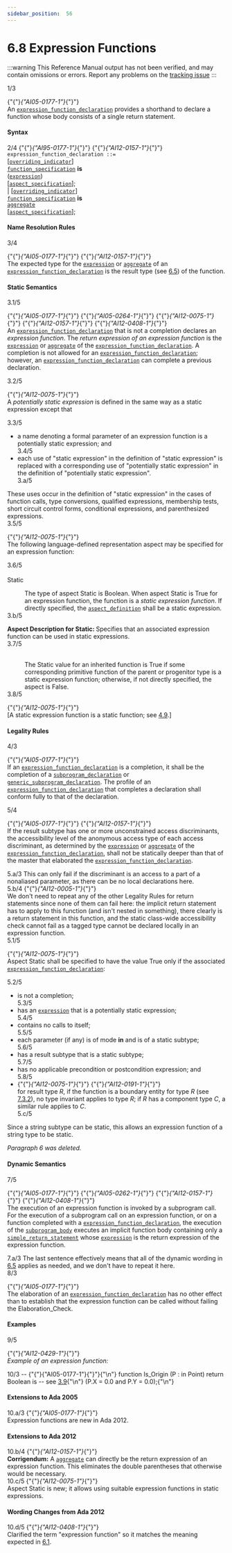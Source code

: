 ```yaml
---
sidebar_position:  56
---
```


# 6.8 Expression Functions

:::warning
This Reference Manual output has not been verified,
and may contain omissions or errors.
Report any problems on the [tracking issue](https://github.com/ada-lang-io/ada-lang-io/issues/20)
:::


<AnnotatedOnly>
<MarginText>
1/3
</MarginText>
</AnnotatedOnly>
<p>{"{"}<em>{"AI05-0177-1"}</em>{"}"} <br />An <code><a href="../AA-6/AA-6.8#S0228">expression_function_declaration</a></code> provides a shorthand to declare a function whose body consists of a single return statement. <br /></p>


#### Syntax

<AnnotatedOnly>
<MarginText>
2/4
</MarginText>
</AnnotatedOnly>

<CodeBlock>
{"{"}<em>{"AI95-0177-1"}</em>{"}"} {"{"}<em>{"AI12-0157-1"}</em>{"}"} <br /><code>expression_function_declaration</code><a id="S0228"></a><code> ::= </code><br />   [<code><a href="../AA-8/AA-8.3#S0234">overriding_indicator</a></code>]<br />   <code><a href="../AA-6/AA-6.1#S0198">function_specification</a></code> <strong>is</strong><br />       (<code><a href="../AA-4/AA-4.4#S0132">expression</a></code>)<br />       [<code><a href="../AA-13/AA-13.1#S0346">aspect_specification</a></code>];<br /> | [<code><a href="../AA-8/AA-8.3#S0234">overriding_indicator</a></code>]<br />   <code><a href="../AA-6/AA-6.1#S0198">function_specification</a></code> <strong>is</strong><br />       <code><a href="../AA-4/AA-4.3#S0106">aggregate</a></code><br />       [<code><a href="../AA-13/AA-13.1#S0346">aspect_specification</a></code>];<br />

</CodeBlock>

#### Name Resolution Rules

<AnnotatedOnly>
<MarginText>
3/4
</MarginText>
</AnnotatedOnly>
<p>{"{"}<em>{"AI05-0177-1"}</em>{"}"} {"{"}<em>{"AI12-0157-1"}</em>{"}"} <br />The expected type for the <code><a href="../AA-4/AA-4.4#S0132">expression</a></code> or <code><a href="../AA-4/AA-4.3#S0106">aggregate</a></code> of an <code><a href="../AA-6/AA-6.8#S0228">expression_function_declaration</a></code> is the result type (see <a href="../AA-6/AA-6.5">6.5</a>) of the function. <br /></p>


#### Static Semantics

<AnnotatedOnly>
<MarginText>
3.1/5
</MarginText>
</AnnotatedOnly>
<p>{"{"}<em>{"AI05-0177-1"}</em>{"}"} {"{"}<em>{"AI05-0264-1"}</em>{"}"} {"{"}<em>{"AI12-0075-1"}</em>{"}"} {"{"}<em>{"AI12-0157-1"}</em>{"}"} {"{"}<em>{"AI12-0408-1"}</em>{"}"} <br />An <code><a href="../AA-6/AA-6.8#S0228">expression_function_declaration</a></code> that is not a completion declares an <em>expression function</em>. The <em>return expression of an expression function</em> is the <code><a href="../AA-4/AA-4.4#S0132">expression</a></code> or <code><a href="../AA-4/AA-4.3#S0106">aggregate</a></code> of the <code><a href="../AA-6/AA-6.8#S0228">expression_function_declaration</a></code>. A completion is not allowed for an <code><a href="../AA-6/AA-6.8#S0228">expression_function_declaration</a></code>; however, an <code><a href="../AA-6/AA-6.8#S0228">expression_function_declaration</a></code> can complete a previous declaration.<br /></p>

<AnnotatedOnly>
<MarginText>
3.2/5
</MarginText>
</AnnotatedOnly>
<p>{"{"}<em>{"AI12-0075-1"}</em>{"}"} <br />A <em>potentially static expression</em> is defined in the same way as a static expression except that<br /></p>

<AnnotatedOnly>
<MarginText>
3.3/5
</MarginText>
</AnnotatedOnly>
<ul>
<li>a name denoting a formal parameter of an expression function is a potentially static expression; and<br /></li>
<AnnotatedOnly>
<MarginText>
3.4/5
</MarginText>
</AnnotatedOnly>
<li>each use of "static expression" in the definition of "static expression" is replaced with a corresponding use of "potentially static expression" in the definition of "potentially static expression". <br /></li>
<AnnotatedOnly>
<MarginText>
3.a/5
</MarginText>
</AnnotatedOnly>
</ul>
<Admonition type="aarm" aarm="discussion" title="Discussion: ">
<strong></strong>These uses occur in the definition of "static expression" in the cases of function calls, type conversions, qualified expressions, membership tests, short circuit control forms, conditional expressions, and parenthesized expressions. <br /></Admonition>

<AnnotatedOnly>
<MarginText>
3.5/5
</MarginText>
</AnnotatedOnly>
<p>{"{"}<em>{"AI12-0075-1"}</em>{"}"} <br />The following language-defined representation aspect may be specified for an expression function:<br /></p>

<AnnotatedOnly>
<MarginText>
3.6/5
</MarginText>
</AnnotatedOnly>
<dt><br/>Static</dt>
<dl>
<dd>The type of aspect Static is Boolean. When aspect Static is True for an expression function, the function is a <em>static expression function</em>. If directly specified, the <code><a href="../AA-13/AA-13.1#S0348">aspect_definition</a></code> shall be a static expression.<br /></dd>
<AnnotatedOnly>
<MarginText>
3.b/5
</MarginText>
</AnnotatedOnly>
</dl>
<Admonition type="aarm" aarm="note" title="Note: ">
<strong>Aspect Description for </strong><strong>Static: </strong>Specifies that an associated expression function can be used in static expressions.<br /></Admonition>

<AnnotatedOnly>
<MarginText>
3.7/5
</MarginText>
</AnnotatedOnly>
<dt><br/></dt>
<dl>
<dd>The Static value for an inherited function is True if some corresponding primitive function of the parent or progenitor type is a static expression function; otherwise, if not directly specified, the aspect is False. <br /></dd>
<AnnotatedOnly>
<MarginText>
3.8/5
</MarginText>
</AnnotatedOnly>
</dl>
<p>{"{"}<em>{"AI12-0075-1"}</em>{"}"} <br />[A static expression function is a static function; see <a href="../AA-4/AA-4.9">4.9</a>.] <br /></p>


#### Legality Rules

<AnnotatedOnly>
<MarginText>
4/3
</MarginText>
</AnnotatedOnly>
<p>{"{"}<em>{"AI05-0177-1"}</em>{"}"} <br />If an <code><a href="../AA-6/AA-6.8#S0228">expression_function_declaration</a></code> is a completion, it shall be the completion of a <code><a href="../AA-6/AA-6.1#S0195">subprogram_declaration</a></code> or <code><a href="../AA-12/AA-12.1#S0311">generic_subprogram_declaration</a></code>. The profile of an <code><a href="../AA-6/AA-6.8#S0228">expression_function_declaration</a></code> that completes a declaration shall conform fully to that of the declaration.<br /></p>

<AnnotatedOnly>
<MarginText>
5/4
</MarginText>
</AnnotatedOnly>
<p>{"{"}<em>{"AI05-0177-1"}</em>{"}"} {"{"}<em>{"AI12-0157-1"}</em>{"}"} <br />If the result subtype has one or more unconstrained access discriminants, the accessibility level of the anonymous access type of each access discriminant, as determined by the <code><a href="../AA-4/AA-4.4#S0132">expression</a></code> or <code><a href="../AA-4/AA-4.3#S0106">aggregate</a></code> of the <code><a href="../AA-6/AA-6.8#S0228">expression_function_declaration</a></code>, shall not be statically deeper than that of the master that elaborated the <code><a href="../AA-6/AA-6.8#S0228">expression_function_declaration</a></code>.<br /></p>

<AnnotatedOnly>
<MarginText>
5.a/3
</MarginText>
</AnnotatedOnly>
<Admonition type="aarm" aarm="ramification" title="Ramification: ">
<strong></strong>This can only fail if the discriminant is an access to a part of a nonaliased parameter, as there can be no local declarations here. <br /></Admonition>

<AnnotatedOnly>
<MarginText>
5.b/4
</MarginText>
</AnnotatedOnly>
<Admonition type="aarm" aarm="discussion" title="Discussion: ">
<strong></strong>{"{"}<em>{"AI12-0005-1"}</em>{"}"} <br />We don't need to repeat any of the other Legality Rules for return statements since none of them can fail here: the implicit return statement has to apply to this function (and isn't nested in something), there clearly is a return statement in this function, and the static class-wide accessibility check cannot fail as a tagged type cannot be declared locally in an expression function. <br /></Admonition>

<AnnotatedOnly>
<MarginText>
5.1/5
</MarginText>
</AnnotatedOnly>
<p>{"{"}<em>{"AI12-0075-1"}</em>{"}"} <br />Aspect Static shall be specified to have the value True only if the associated <code><a href="../AA-6/AA-6.8#S0228">expression_function_declaration</a></code>:<br /></p>

<AnnotatedOnly>
<MarginText>
5.2/5
</MarginText>
</AnnotatedOnly>
<ul>
<li>is not a completion;<br /></li>
<AnnotatedOnly>
<MarginText>
5.3/5
</MarginText>
</AnnotatedOnly>
<li>has an <code><a href="../AA-4/AA-4.4#S0132">expression</a></code> that is a potentially static expression;<br /></li>
<AnnotatedOnly>
<MarginText>
5.4/5
</MarginText>
</AnnotatedOnly>
<li>contains no calls to itself;<br /></li>
<AnnotatedOnly>
<MarginText>
5.5/5
</MarginText>
</AnnotatedOnly>
<li>each parameter (if any) is of mode <strong>in</strong> and is of a static subtype;<br /></li>
<AnnotatedOnly>
<MarginText>
5.6/5
</MarginText>
</AnnotatedOnly>
<li>has a result subtype that is a static subtype;<br /></li>
<AnnotatedOnly>
<MarginText>
5.7/5
</MarginText>
</AnnotatedOnly>
<li>has no applicable precondition or postcondition expression; and<br /></li>
<AnnotatedOnly>
<MarginText>
5.8/5
</MarginText>
</AnnotatedOnly>
<li>{"{"}<em>{"AI12-0075-1"}</em>{"}"} {"{"}<em>{"AI12-0191-1"}</em>{"}"} <br />for result type <em>R</em>, if the function is a boundary entity for type <em>R</em> (see <a href="../AA-7/AA-7.3#Subclause_7.3.2">7.3.2</a>), no type invariant applies to type <em>R</em>; if <em>R</em> has a component type <em>C</em>, a similar rule applies to <em>C</em>. <br /></li>
<AnnotatedOnly>
<MarginText>
5.c/5
</MarginText>
</AnnotatedOnly>
</ul>
<Admonition type="aarm" aarm="ramification" title="Ramification: ">
<strong></strong>Since a string subtype can be static, this allows an expression function of a string type to be static. <br /></Admonition>

<AnnotatedOnly>
<MarginText>

</MarginText>
</AnnotatedOnly>
<p><em>Paragraph 6 was deleted.</em> <br /></p>


#### Dynamic Semantics

<AnnotatedOnly>
<MarginText>
7/5
</MarginText>
</AnnotatedOnly>
<p>{"{"}<em>{"AI05-0177-1"}</em>{"}"} {"{"}<em>{"AI05-0262-1"}</em>{"}"} {"{"}<em>{"AI12-0157-1"}</em>{"}"} {"{"}<em>{"AI12-0408-1"}</em>{"}"} <br />The execution of an expression function is invoked by a subprogram call. For the execution of a subprogram call on an expression function, or on a function completed with a <code><a href="../AA-6/AA-6.8#S0228">expression_function_declaration</a></code>, the execution of the <code><a href="../AA-6/AA-6.3#S0216">subprogram_body</a></code> executes an implicit function body containing only a <code><a href="../AA-6/AA-6.5#S0222">simple_return_statement</a></code> whose <code><a href="../AA-4/AA-4.4#S0132">expression</a></code> is the return expression of the expression function.<br /></p>

<AnnotatedOnly>
<MarginText>
7.a/3
</MarginText>
</AnnotatedOnly>
<Admonition type="aarm" aarm="discussion" title="Discussion: ">
<strong></strong>The last sentence effectively means that all of the dynamic wording in <a href="../AA-6/AA-6.5">6.5</a> applies as needed, and we don't have to repeat it here. <br /></Admonition>

<AnnotatedOnly>
<MarginText>
8/3
</MarginText>
</AnnotatedOnly>
<p>{"{"}<em>{"AI05-0177-1"}</em>{"}"} <br />The elaboration of an <code><a href="../AA-6/AA-6.8#S0228">expression_function_declaration</a></code> has no other effect than to establish that the expression function can be called without failing the Elaboration_Check. <br /></p>


#### Examples

<AnnotatedOnly>
<MarginText>
9/5
</MarginText>
</AnnotatedOnly>
<p>{"{"}<em>{"AI12-0429-1"}</em>{"}"} <em><br />Example of an expression function:</em> <br /></p>

<AnnotatedOnly>
<MarginText>
10/3
</MarginText>
</AnnotatedOnly>
<CodeBlock language="ada">
--  {"{"}{"AI05-0177-1"}{"}"}{"\n"} function Is_Origin (P : in Point) return Boolean is -- see <a href="../AA-3/AA-3.9">3.9</a>{"\n"}   (P.X = 0.0 and P.Y = 0.0);{"\n"}

</CodeBlock>

#### Extensions to Ada 2005

<AnnotatedOnly>
<MarginText>
10.a/3
</MarginText>
</AnnotatedOnly>
<Admonition type="aarm" aarm="note" title="Note: ">
{"{"}<em>{"AI05-0177-1"}</em>{"}"} <br />Expression functions are new in Ada 2012. <br /></Admonition>


#### Extensions to Ada 2012

<AnnotatedOnly>
<MarginText>
10.b/4
</MarginText>
</AnnotatedOnly>
<Admonition type="aarm" aarm="note" title="Note: ">
{"{"}<em>{"AI12-0157-1"}</em>{"}"} <strong><br />Corrigendum:</strong> A <code><a href="../AA-4/AA-4.3#S0106">aggregate</a></code> can directly be the return expression of an expression function. This eliminates the double parentheses that otherwise would be necessary.<br /></Admonition>

<AnnotatedOnly>
<MarginText>
10.c/5
</MarginText>
</AnnotatedOnly>
<Admonition type="aarm" aarm="note" title="Note: ">
{"{"}<em>{"AI12-0075-1"}</em>{"}"} <br />Aspect Static is new; it allows using suitable expression functions in static expressions. <br /></Admonition>


#### Wording Changes from Ada 2012

<AnnotatedOnly>
<MarginText>
10.d/5
</MarginText>
</AnnotatedOnly>
<Admonition type="aarm" aarm="note" title="Note: ">
{"{"}<em>{"AI12-0408-1"}</em>{"}"} <br />Clarified the term "expression function" so it matches the meaning expected in <a href="../AA-6/AA-6.1">6.1</a>. <br /></Admonition>

